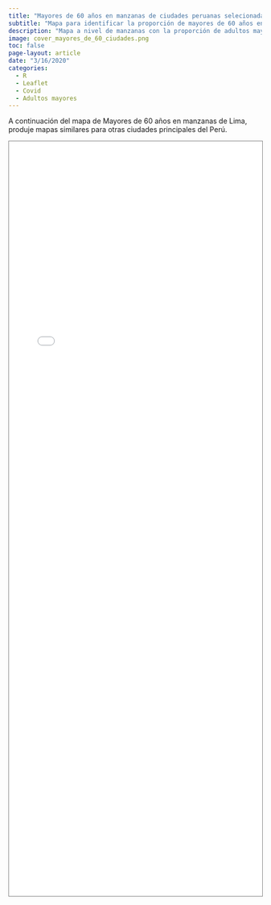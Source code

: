 ```yaml
---
title: "Mayores de 60 años en manzanas de ciudades peruanas selecionadas"
subtitle: "Mapa para identificar la proporción de mayores de 60 años en ciudades del Perú en tiempos de COVID"
description: "Mapa a nivel de manzanas con la proporción de adultos mayores"
image: cover_mayores_de_60_ciudades.png
toc: false
page-layout: article
date: "3/16/2020"
categories:
  - R
  - Leaflet
  - Covid
  - Adultos mayores
---
```


A continuación del mapa de Mayores de 60 años en manzanas de Lima, produje mapas similares para otras ciudades principales del Perú.

<iframe src="mayoresde60ciudades.html" width="100%" height="1500" style="border: 1px solid #808080;">

</iframe>
